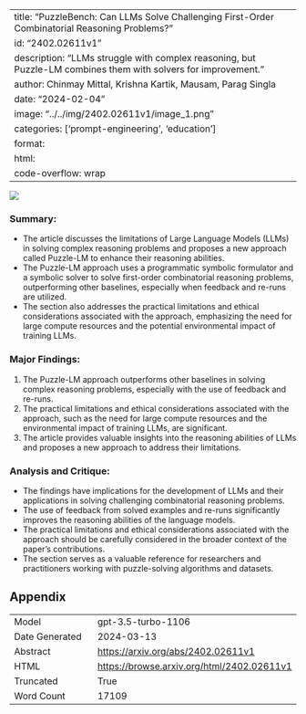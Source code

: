 
---
title: "PuzzleBench: Can LLMs Solve Challenging First-Order Combinatorial Reasoning Problems?"
id: "2402.02611v1"
description: "LLMs struggle with complex reasoning, but Puzzle-LM combines them with solvers for improvement."
author: Chinmay Mittal, Krishna Kartik, Mausam, Parag Singla
date: "2024-02-04"
image: "../../img/2402.02611v1/image_1.png"
categories: ['prompt-engineering', 'education']
format:
  html:
    code-overflow: wrap
---

![](../../img/2402.02611v1/image_1.png)

### Summary:
- The article discusses the limitations of Large Language Models (LLMs) in solving complex reasoning problems and proposes a new approach called Puzzle-LM to enhance their reasoning abilities.
- The Puzzle-LM approach uses a programmatic symbolic formulator and a symbolic solver to solve first-order combinatorial reasoning problems, outperforming other baselines, especially when feedback and re-runs are utilized.
- The section also addresses the practical limitations and ethical considerations associated with the approach, emphasizing the need for large compute resources and the potential environmental impact of training LLMs.

### Major Findings:
1. The Puzzle-LM approach outperforms other baselines in solving complex reasoning problems, especially with the use of feedback and re-runs.
2. The practical limitations and ethical considerations associated with the approach, such as the need for large compute resources and the environmental impact of training LLMs, are significant.
3. The article provides valuable insights into the reasoning abilities of LLMs and proposes a new approach to address their limitations.

### Analysis and Critique:
- The findings have implications for the development of LLMs and their applications in solving challenging combinatorial reasoning problems.
- The use of feedback from solved examples and re-runs significantly improves the reasoning abilities of the language models.
- The practical limitations and ethical considerations associated with the approach should be carefully considered in the broader context of the paper's contributions.
- The section serves as a valuable reference for researchers and practitioners working with puzzle-solving algorithms and datasets.

## Appendix

|          |          |
|----------|----------|
| Model     | gpt-3.5-turbo-1106       |
| Date Generated     | 2024-03-13       |
| Abstract | [https://arxiv.org/abs/2402.02611v1](https://arxiv.org/abs/2402.02611v1)        |
| HTML     | [https://browse.arxiv.org/html/2402.02611v1](https://browse.arxiv.org/html/2402.02611v1)       |
| Truncated       | True       |
| Word Count       | 17109       |